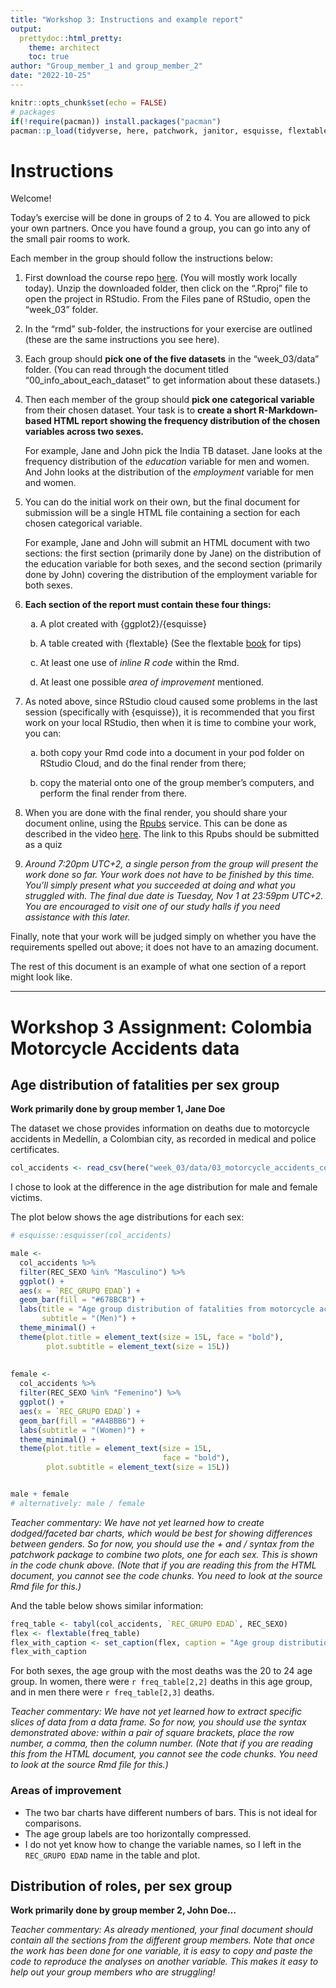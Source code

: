 ```yaml
---
title: "Workshop 3: Instructions and example report"
output:
  prettydoc::html_pretty:
    theme: architect
    toc: true
author: "Group_member_1 and group_member_2"
date: "2022-10-25"
---
```


```r
knitr::opts_chunk$set(echo = FALSE)
# packages
if(!require(pacman)) install.packages("pacman")
pacman::p_load(tidyverse, here, patchwork, janitor, esquisse, flextable)
```

# Instructions

Welcome!

Today's exercise will be done in groups of 2 to 4. You are allowed to pick your own partners. Once you have found a group, you can go into any of the small pair rooms to work.

Each member in the group should follow the instructions below:

1.  First download the course repo [here](https://minhaskamal.github.io/DownGit/#/home?url=https://github.com/the-graph-courses/rbp_cohort_0_materials){target="_blank"}. (You will mostly work locally today). Unzip the downloaded folder, then click on the ".Rproj" file to open the project in RStudio. From the Files pane of RStudio, open the "week_03" folder.

2.  In the "rmd" sub-folder, the instructions for your exercise are outlined (these are the same instructions you see here).

3.  Each group should **pick one of the five datasets** in the "week_03/data" folder. (You can read through the document titled "00_info_about_each_dataset" to get information about these datasets.)

4.  Then each member of the group should **pick one categorical variable** from their chosen dataset. Your task is to **create a short R-Markdown-based HTML report showing the frequency distribution of the chosen variables across two sexes.**

    For example, Jane and John pick the India TB dataset. Jane looks at the frequency distribution of the *education* variable for men and women. And John looks at the distribution of the *employment* variable for men and women.

5.  You can do the initial work on their own, but the final document for submission will be a single HTML file containing a section for each chosen categorical variable.

    For example, Jane and John will submit an HTML document with two sections: the first section (primarily done by Jane) on the distribution of the education variable for both sexes, and the second section (primarily done by John) covering the distribution of the employment variable for both sexes.

6.  **Each section of the report must contain these four things:**

    a.  A plot created with {ggplot2}/{esquisse}

    b.  A table created with {flextable} (See the flextable [book](https://ardata-fr.github.io/flextable-book/){target="_blank"} for tips)

    c.  At least one use of *inline R code* within the Rmd.

    d.  At least one possible *area of improvement* mentioned.

7.  As noted above, since RStudio cloud caused some problems in the last session (specifically with {esquisse}), it is recommended that you first work on your local RStudio, then when it is time to combine your work, you can:

    a.  both copy your Rmd code into a document in your pod folder on RStudio Cloud, and do the final render from there;

    b.  copy the material onto one of the group member's computers, and perform the final render from there.

8.  When you are done with the final render, you should share your document online, using the [Rpubs](https://rpubs.com/){target="_blank"} service. This can be done as described in the video [here](https://www.youtube.com/watch?v=GJ36zamYVLg&ab_channel=EEHolmes-DataScience){target="_blank"}. The link to this Rpubs should be submitted as a quiz

9.  *Around 7:20pm UTC+2, a single person from the group will present the work done so far. Your work does not have to be finished by this time. You'll simply present what you succeeded at doing and what you struggled with. The final due date is Tuesday, Nov 1 at 23:59pm UTC+2. You are encouraged to visit one of our study halls if you need assistance with this later.*

Finally, note that your work will be judged simply on whether you have the requirements spelled out above; it does not have to an amazing document.

The rest of this document is an example of what one section of a report might look like.

------------------------------------------------------------------------

# Workshop 3 Assignment: Colombia Motorcycle Accidents data

## Age distribution of fatalities per sex group

**Work primarily done by group member 1, Jane Doe**

The dataset we chose provides information on deaths due to motorcycle accidents in Medellín, a Colombian city, as recorded in medical and police certificates.

```r
col_accidents <- read_csv(here("week_03/data/03_motorcycle_accidents_colombia.csv"))
```

I chose to look at the difference in the age distribution for male and female victims.

The plot below shows the age distributions for each sex:

```r
# esquisse::esquisser(col_accidents)

male <-
  col_accidents %>%
  filter(REC_SEXO %in% "Masculino") %>%
  ggplot() +
  aes(x = `REC_GRUPO EDAD`) +
  geom_bar(fill = "#678BCB") +
  labs(title = "Age group distribution of fatalities from motorcycle accidents",
       subtitle = "(Men)") +
  theme_minimal() +
  theme(plot.title = element_text(size = 15L, face = "bold"),
        plot.subtitle = element_text(size = 15L))
  
  
female <-
  col_accidents %>%
  filter(REC_SEXO %in% "Femenino") %>%
  ggplot() +
  aes(x = `REC_GRUPO EDAD`) +
  geom_bar(fill = "#A4BBB6") +
  labs(subtitle = "(Women)") +
  theme_minimal() +
  theme(plot.title = element_text(size = 15L,
                                  face = "bold"),
        plot.subtitle = element_text(size = 15L))


male + female
# alternatively: male / female
```

*Teacher commentary: We have not yet learned how to create dodged/faceted bar charts, which would be best for showing differences between genders. So for now, you should use the + and / syntax from the patchwork package to combine two plots, one for each sex. This is shown in the code chunk above. (Note that if you are reading this from the HTML document, you cannot see the code chunks. You need to look at the source Rmd file for this.)*

And the table below shows similar information:

```r
freq_table <- tabyl(col_accidents, `REC_GRUPO EDAD`, REC_SEXO)
flex <- flextable(freq_table)
flex_with_caption <- set_caption(flex, caption = "Age group distribution of fatalities from motorcycle accidents")
flex_with_caption
```

For both sexes, the age group with the most deaths was the 20 to 24 age group. In women, there were `r freq_table[2,2]` deaths in this age group, and in men there were `r freq_table[2,3]` deaths.

*Teacher commentary: We have not yet learned how to extract specific slices of data from a data frame. So for now, you should use the syntax demonstrated above: within a pair of square brackets, place the row number, a comma, then the column number. (Note that if you are reading this from the HTML document, you cannot see the code chunks. You need to look at the source Rmd file for this.)*

### Areas of improvement

-   The two bar charts have different numbers of bars. This is not ideal for comparisons.
-   The age group labels are too horizontally compressed.
-   I do not yet know how to change the variable names, so I left in the `REC_GRUPO EDAD` name in the table and plot.

## Distribution of roles, per sex group

**Work primarily done by group member 2, John Doe...**

*Teacher commentary: As already mentioned, your final document should contain all the sections from the different group members. Note that once the work has been done for one variable, it is easy to copy and paste the code to reproduce the analyses on another variable. This makes it easy to help out your group members who are struggling!*
